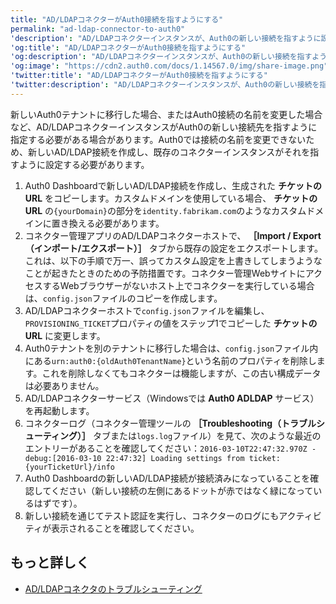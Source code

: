 ```yaml
---
title: "AD/LDAPコネクターがAuth0接続を指すようにする"
permalink: "ad-ldap-connector-to-auth0"
'description': "AD/LDAPコネクターインスタンスが、Auth0の新しい接続を指すように設定する方法を説明します。"
'og:title': "AD/LDAPコネクターがAuth0接続を指すようにする"
'og:description': "AD/LDAPコネクターインスタンスが、Auth0の新しい接続を指すように設定する方法を説明します。"
'og:image': "https://cdn2.auth0.com/docs/1.14567.0/img/share-image.png"
'twitter:title': "AD/LDAPコネクターがAuth0接続を指すようにする"
'twitter:description': "AD/LDAPコネクターインスタンスが、Auth0の新しい接続を指すように設定する方法を説明します。"
---
```


新しいAuth0テナントに移行した場合、またはAuth0接続の名前を変更した場合など、AD/LDAPコネクターインスタンスがAuth0の新しい接続先を指すように指定する必要がある場合があります。Auth0では接続の名前を変更できないため、新しいAD/LDAP接続を作成し、既存のコネクターインスタンスがそれを指すように設定する必要があります。

1. Auth0 Dashboardで新しいAD/LDAP接続を作成し、生成された **チケットのURL** をコピーします。カスタムドメインを使用している場合、 **チケットのURL** の`{yourDomain}`の部分を`identity.fabrikam.com`のようなカスタムドメインに置き換える必要があります。
2. コネクター管理アプリのAD/LDAPコネクターホストで、 **［Import / Export（インポート/エクスポート）］** タブから既存の設定をエクスポートします。これは、以下の手順で万一、誤ってカスタム設定を上書きしてしまうようなことが起きたときのための予防措置です。コネクター管理WebサイトにアクセスするWebブラウザーがないホスト上でコネクターを実行している場合は、`config.json`ファイルのコピーを作成します。
3. AD/LDAPコネクターホストで`config.json`ファイルを編集し、`PROVISIONING_TICKET`プロパティの値をステップ1でコピーした **チケットのURL** に変更します。
4. Auth0テナントを別のテナントに移行した場合は、`config.json`ファイル内にある`urn:auth0:{oldAuth0TenantName}`という名前のプロパティを削除します。これを削除しなくてもコネクターは機能しますが、この古い構成データは必要ありません。
5. AD/LDAPコネクターサービス（Windowsでは **Auth0 ADLDAP** サービス）を再起動します。
6. コネクターログ（コネクター管理ツールの **［Troubleshooting（トラブルシューティング）］** タブまたは`logs.log`ファイル）を見て、次のような最近のエントリーがあることを確認してください：`2016-03-10T22:47:32.970Z - debug:[2016-03-10 22:47:32] Loading settings from ticket:{yourTicketUrl}/info`
7. Auth0 Dashboardの新しいAD/LDAP接続が接続済みになっていることを確認してください（新しい接続の左側にあるドットが赤ではなく緑になっているはずです）。
8. 新しい接続を通じてテスト認証を実行し、コネクターのログにもアクティビティが表示されることを確認してください。

## もっと詳しく

* [AD/LDAPコネクタのトラブルシューティング](/ja-jp/troubleshoot/integration-extensibility-issues/troubleshoot-ad-ldap-connector)